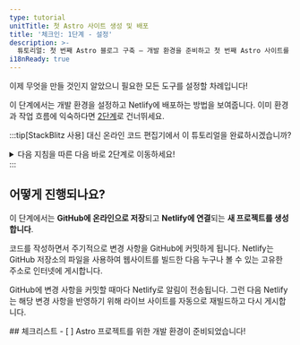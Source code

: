 ```yaml
---
type: tutorial
unitTitle: 첫 Astro 사이트 생성 및 배포
title: '체크인: 1단계 - 설정'
description: >-
  튜토리얼: 첫 번째 Astro 블로그 구축 — 개발 환경을 준비하고 첫 번째 Astro 사이트를 생성 및 배포하세요.
i18nReady: true
---
```




이제 무엇을 만들 것인지 알았으니 필요한 모든 도구를 설정할 차례입니다!

이 단계에서는 개발 환경을 설정하고 Netlify에 배포하는 방법을 보여줍니다. 이미 환경과 작업 흐름에 익숙하다면 [2단계](/ko/tutorial/2-pages/)로 건너뛰세요.

:::tip[StackBlitz 사용]
대신 온라인 코드 편집기에서 이 튜토리얼을 완료하시겠습니까?
<details>
<summary>다음 지침을 따른 다음 바로 2단계로 이동하세요!</summary>

**StackBlitz 설정**

<Steps>
1. [astro.new](https://astro.new)를 방문하여 버튼을 클릭해 StackBlitz에서 "Empty Project" 템플릿을 엽니다.

2. GitHub 자격 증명을 사용하여 로그인하려면 오른쪽 상단의 "Sign in"을 클릭하세요.

3. StackBlitz 편집기 창의 왼쪽 상단에서 템플릿을 "fork"하려면 클릭하세요 (자신의 계정 대시보드에 저장).

4. 프로젝트가 로드될 때까지 기다리면 "Empty Project" 스타터의 실시간 미리보기가 표시됩니다.
</Steps>

**변경**

파일 창에 `src/pages/index.astro`가 표시되어야 합니다. 클릭하여 열고 [Astro의 첫 번째 줄 작성](/ko/tutorial/1-setup/3/)을 따라 이 파일을 변경합니다.

**GitHub 저장소 생성**

<Steps>
1. 파일 목록 상단의 <kbd>Connect Repository</kbd> 버튼을 누르고 저장소의 새 이름을 입력한 후 <kbd>Create repo & push</kbd>를 클릭하세요.

2. GitHub에 다시 커밋할 변경 사항이 있으면 작업 공간 왼쪽 상단에 "Commit" 버튼이 나타납니다. 이를 클릭하면 커밋 메시지를 입력하고 저장소를 업데이트할 수 있습니다.
</Steps>

**사이트 배포**

Netlify에 배포하려면 [웹에 사이트 배포](/ko/tutorial/1-setup/5/)로 건너뛰세요.
그렇지 않으면 [2단계](/ko/tutorial/2-pages/)로 건너뛰어 Astro로 구축을 시작하세요!

</details>
:::

## 어떻게 진행되나요?

이 단계에서는 **GitHub에 온라인으로 저장**되고 **Netlify에 연결**되는 **새 프로젝트를 생성합니다**.

코드를 작성하면서 주기적으로 변경 사항을 GitHub에 커밋하게 됩니다. Netlify는 GitHub 저장소의 파일을 사용하여 웹사이트를 빌드한 다음 누구나 볼 수 있는 고유한 주소로 인터넷에 게시합니다.

GitHub에 변경 사항을 커밋할 때마다 Netlify로 알림이 전송됩니다. 그런 다음 Netlify는 해당 변경 사항을 반영하기 위해 라이브 사이트를 자동으로 재빌드하고 다시 게시합니다.

<Box icon="check-list">
## 체크리스트

<Checklist>
- [ ] Astro 프로젝트를 위한 개발 환경이 준비되었습니다!
</Checklist>
</Box>
